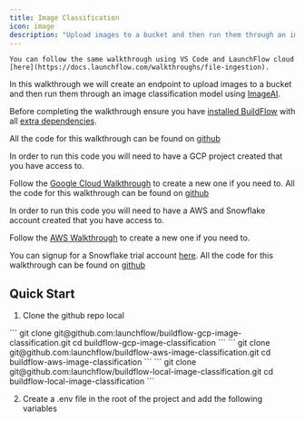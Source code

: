 ```yaml
---
title: Image Classification
icon: image
description: "Upload images to a bucket and then run them through an image classification model."
---
```


<Tip>

    You can follow the same walkthrough using VS Code and LaunchFlow cloud [here](https://docs.launchflow.com/walkthroughs/file-ingestion).

</Tip>

In this walkthrough we will create an endpoint to upload images to a bucket and then run them through an image classification model using [ImageAI](https://github.com/OlafenwaMoses/ImageAI).

Before completing the walkthrough ensure you have [installed BuildFlow](/programming-guide/install)
with all [extra dependencies](/programming-guide/install#extra-dependencies).

<Tabs>
  <Tab title="GCP">
All the code for this walkthrough can be found on <a href="https://github.com/launchflow/buildflow-gcp-image-classification">github</a>
    
In order to run this code you will need to have a GCP project created that you have access to.

Follow the [Google Cloud Walkthrough](https://developers.google.com/workspace/guides/create-project) to create a new one if you need to.
  </Tab>
  <Tab title="AWS">
All the code for this walkthrough can be found on <a href="https://github.com/launchflow/buildflow-aws-image-classification">github</a>

In order to run this code you will need to have a AWS and Snowflake account created that you have access to.

Follow the [AWS Walkthrough](https://docs.aws.amazon.com/accounts/latest/reference/manage-acct-creating.html) to create a new one if you need to.

You can signup for a Snowflake trial account [here](https://docs.snowflake.com/en/user-guide/admin-trial-account#signing-up-for-a-trial-account).
  </Tab>
  <Tab title="Local">
All the code for this walkthrough can be found on <a href="https://github.com/launchflow/buildflow-local-image-classification">github</a>
  </Tab>
</Tabs>

## Quick Start

1. Clone the github repo local

<Tabs groupId="cloud-types">
  <Tab title="GCP">
```
git clone git@github.com:launchflow/buildflow-gcp-image-classification.git 
cd buildflow-gcp-image-classification
```
    </Tab>
  <Tab title="AWS">
```
git clone git@github.com:launchflow/buildflow-aws-image-classification.git 
cd buildflow-aws-image-classification
```
    </Tab>
  <Tab title="Local">
```
git clone git@github.com:launchflow/buildflow-local-image-classification.git 
cd buildflow-local-image-classification
```
    </Tab>
</Tabs>

2. Create a .env file in the root of the project and add the following variables